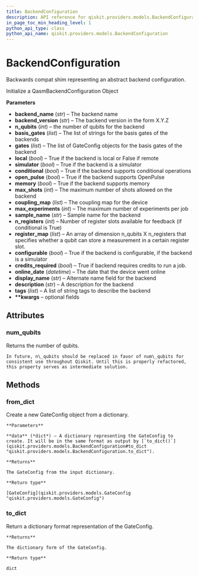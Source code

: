 ```yaml
---
title: BackendConfiguration
description: API reference for qiskit.providers.models.BackendConfiguration
in_page_toc_min_heading_level: 1
python_api_type: class
python_api_name: qiskit.providers.models.BackendConfiguration
---
```


# BackendConfiguration

<Class id="qiskit.providers.models.BackendConfiguration" isDedicatedPage={true} github="https://github.com/qiskit/qiskit/tree/stable/0.14/qiskit/providers/models/backendconfiguration.py" signature="BackendConfiguration(backend_name, backend_version, n_qubits, basis_gates, gates, local, simulator, conditional, open_pulse, memory, max_shots, coupling_map, max_experiments=None, sample_name=None, n_registers=None, register_map=None, configurable=None, credits_required=None, online_date=None, display_name=None, description=None, tags=None, **kwargs)" modifiers="class">
  Backwards compat shim representing an abstract backend configuration.

  Initialize a QasmBackendConfiguration Object

  **Parameters**

  *   **backend\_name** (*str*) – The backend name
  *   **backend\_version** (*str*) – The backend version in the form X.Y.Z
  *   **n\_qubits** (*int*) – the number of qubits for the backend
  *   **basis\_gates** (*list*) – The list of strings for the basis gates of the backends
  *   **gates** (*list*) – The list of GateConfig objects for the basis gates of the backend
  *   **local** (*bool*) – True if the backend is local or False if remote
  *   **simulator** (*bool*) – True if the backend is a simulator
  *   **conditional** (*bool*) – True if the backend supports conditional operations
  *   **open\_pulse** (*bool*) – True if the backend supports OpenPulse
  *   **memory** (*bool*) – True if the backend supports memory
  *   **max\_shots** (*int*) – The maximum number of shots allowed on the backend
  *   **coupling\_map** (*list*) – The coupling map for the device
  *   **max\_experiments** (*int*) – The maximum number of experiments per job
  *   **sample\_name** (*str*) – Sample name for the backend
  *   **n\_registers** (*int*) – Number of register slots available for feedback (if conditional is True)
  *   **register\_map** (*list*) – An array of dimension n\_qubits X n\_registers that specifies whether a qubit can store a measurement in a certain register slot.
  *   **configurable** (*bool*) – True if the backend is configurable, if the backend is a simulator
  *   **credits\_required** (*bool*) – True if backend requires credits to run a job.
  *   **online\_date** (*datetime*) – The date that the device went online
  *   **display\_name** (*str*) – Alternate name field for the backend
  *   **description** (*str*) – A description for the backend
  *   **tags** (*list*) – A list of string tags to describe the backend
  *   **\*\*kwargs** – optional fields

  ## Attributes

  ### num\_qubits

  <Attribute id="qiskit.providers.models.BackendConfiguration.num_qubits">
    Returns the number of qubits.

    In future, n\_qubits should be replaced in favor of num\_qubits for consistent use throughout Qiskit. Until this is properly refactored, this property serves as intermediate solution.
  </Attribute>

  ## Methods

  ### from\_dict

  <Function id="qiskit.providers.models.BackendConfiguration.from_dict" signature="BackendConfiguration.from_dict(data)" modifiers="classmethod">
    Create a new GateConfig object from a dictionary.

    **Parameters**

    **data** (*dict*) – A dictionary representing the GateConfig to create. It will be in the same format as output by [`to_dict()`](qiskit.providers.models.BackendConfiguration#to_dict "qiskit.providers.models.BackendConfiguration.to_dict").

    **Returns**

    The GateConfig from the input dictionary.

    **Return type**

    [GateConfig](qiskit.providers.models.GateConfig "qiskit.providers.models.GateConfig")
  </Function>

  ### to\_dict

  <Function id="qiskit.providers.models.BackendConfiguration.to_dict" signature="BackendConfiguration.to_dict()">
    Return a dictionary format representation of the GateConfig.

    **Returns**

    The dictionary form of the GateConfig.

    **Return type**

    dict
  </Function>
</Class>


